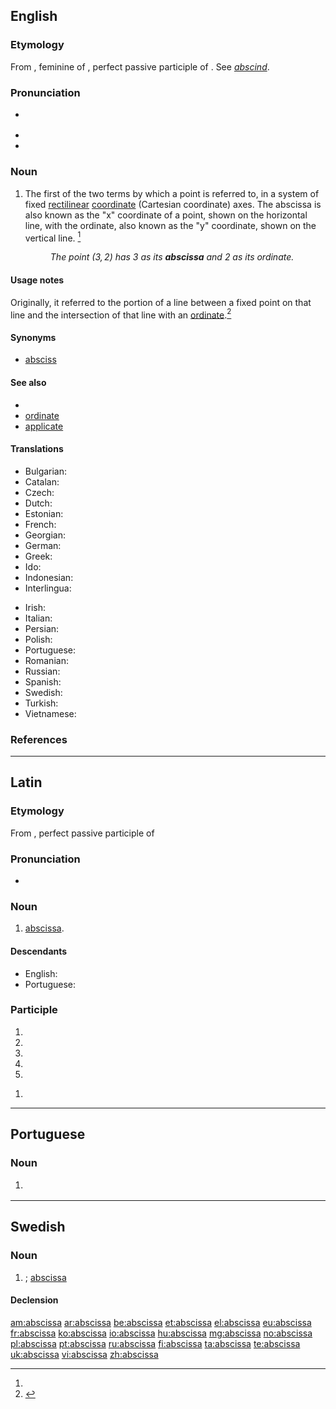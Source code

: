 ==English==

===Etymology===
From {{etyl|la|en}} {{term|abscissa|lang=la}}, feminine of {{term|abscissus|lang=la}}, perfect passive participle of {{m|la|abscindō||cut off}}. See ''[[abscind]]''.

===Pronunciation===
* {{a|US}} {{IPA|/æbˈsɪs.ə/|lang=en}}
* {{audio|en-us-abscissa.ogg|Audio (US)|lang=en}}
* {{hyphenation|ab|scis|sa|lang=en}}

===Noun===
{{en-noun|s|abscissae|abscissæ}}

# {{context|geometry|lang=en}} The first of the two terms by which a point is referred to, in a system of fixed [[rectilinear]] [[coordinate]] (Cartesian coordinate) axes. The abscissa is also known as the "x" coordinate of a point, shown on the horizontal line, with the ordinate, also known as the "y" coordinate, shown on the vertical line. {{defdate|First attested in the late 17<sup>th</sup> century.}}<ref name=SOED/>
#: ''The point <math>(3,2)</math> has 3 as its '''abscissa''' and 2 as its ordinate.''

====Usage notes====
Originally, it referred to the portion of a line between a fixed point on that line and the intersection of that line with an [[ordinate]].<ref name=SOED>{{R:SOED5|page=8}}</ref>

====Synonyms====
* [[absciss]]

====See also====
* {{pedialite}}
* [[ordinate]]
* [[applicate]]

====Translations====
{{trans-top|first of two coordinates}}
* Bulgarian: {{t|bg|абсциса|f|tr=abstsísa}}
* Catalan: {{t|ca|abscissa|f}}
* Czech: {{t|cs|abscisa|f}}
* Dutch: {{t+|nl|abscis|f}}
* Estonian: {{t|et|abstsiss}}
* French: {{t+|fr|abscisse|f}}
* Georgian: {{t|ka|აბსცისა|sc=Geor}}
* German: {{t+|de|Abszisse|f}}
* Greek: {{t+|el|τετμημένη|f|tr=tetmiméni}}
* Ido: {{t+|io|abciso}}
* Indonesian: {{t+|id|absis}}
* Interlingua: {{t|ia|abscissa}}
{{trans-mid}}
* Irish: {{t|ga|aibsiosa|f}}
* Italian: {{t|it|ascissa|f}}
* Persian: {{t+|fa|طول}}
* Polish: {{t|pl|odcięta}}
* Portuguese: {{t+|pt|abscissa}}
* Romanian: {{t+|ro|abscisă|f}}
* Russian: {{t+|ru|абсци́сса|f|tr=abscíssa}}
* Spanish: {{t+|es|abscisa|f}}
* Swedish: {{t+|sv|abskissa|c}}
* Turkish: {{t+|tr|apsis}}
* Vietnamese: {{t+|vi|hoành độ}}
{{trans-bottom}}

===References===
<references/>

----

==Latin==

===Etymology===
From {{term|abscissus|lang=la}}, perfect passive participle of {{m|la|abscindō||tear away}}

===Pronunciation===
* {{la-pronunc|abscissa}}

===Noun===
{{la-noun|abscissa|abscissae|abscissae|f|first}}

# {{context|mathematics|lang=la}} [[#English|abscissa]].

====Descendants====
* English: {{l/en|abscissa}}
* Portuguese: {{l/pt|abscissa}}

===Participle===
{{la-part-form|abscissa}}

# {{inflection of|abscissus||nom|f|s|lang=la}}
# {{inflection of|abscissus||nom|n|p|lang=la}}
# {{inflection of|abscissus||acc|n|p|lang=la}}
# {{inflection of|abscissus||voc|f|s|lang=la}}
# {{inflection of|abscissus||voc|n|p|lang=la}}

{{la-part-form|abscissā}}

# {{inflection of|abscissus||abl|f|s|lang=la}}

----

==Portuguese==

===Noun===
{{pt-noun|f|s}}

# {{label|pt|geometry}} {{l/en|abscissa}} {{gloss|first of two coordinates}}

----

==Swedish==

===Noun===
{{sv-noun|c}}

# {{alternative spelling of|abskissa|lang=sv|nodot=1}}; [[#English|abscissa]]

====Declension====
{{sv-noun-reg-or|absciss}}

[[am:abscissa]]
[[ar:abscissa]]
[[be:abscissa]]
[[et:abscissa]]
[[el:abscissa]]
[[eu:abscissa]]
[[fr:abscissa]]
[[ko:abscissa]]
[[io:abscissa]]
[[hu:abscissa]]
[[mg:abscissa]]
[[no:abscissa]]
[[pl:abscissa]]
[[pt:abscissa]]
[[ru:abscissa]]
[[fi:abscissa]]
[[ta:abscissa]]
[[te:abscissa]]
[[uk:abscissa]]
[[vi:abscissa]]
[[zh:abscissa]]